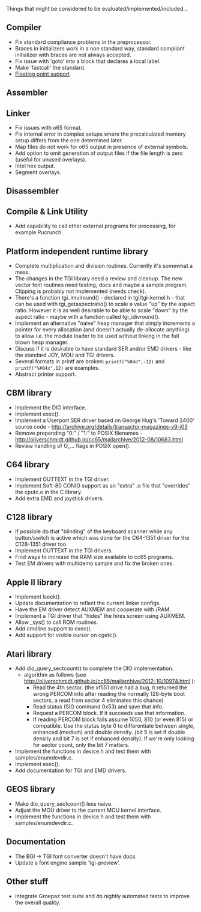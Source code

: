 Things that might be considered to be evaluated/implemented/included...

== Compiler ==
* Fix standard compliance problems in the preprocessor.
* Braces in initializers work in a non standard way, standard compliant initializer with braces are not always accepted.
* Fix issue with 'goto' into a block that declares a local label.
* Make 'fastcall' the standard.
* [[Roadmap|Floating point support]]

== Assembler ==

== Linker ==
* Fix issues with o65 format.
* Fix internal error in complex setups where the precalculated memory setup differs from the one determined later.
* Map files do not work for o65 output in presence of external symbols. 
* Add option to omit generation of output files if the file length is zero (useful for unused overlays).
* Intel hex output.
* Segment overlays.

== Disassembler ==

== Compile & Link Utility ==
* Add capability to call other external programs for processing, for example Pucrunch.

== Platform independent runtime library ==
* Complete multiplication and division routines. Currently it's somewhat a mess.
* The changes in the TGI library need a review and cleanup. The new vector font routines need testing, docs and maybe a sample program. Clipping is probably not implemented (needs check).
* There's a function tgi_imulround() - declared in tgi/tgi-kernel.h - that can be used with tgi_getaspectratio() to scale a value "up" by the aspect ratio. However it is as well desirable to be able to scale "down" by the aspect ratio - maybe with a function called tgi_idivround().
* Implement an alternative "naive" heap manager that simply increments a pointer for every allocation (and doesn't actually de-allocate anything) to allow i.e. the module loader to be used without linking in the full blown heap manager.
* Discuss if it is desirable to have standard SER and/or EMD drivers - like the standard JOY, MOU and TGI drivers.
* Several formats in printf are broken: <code>printf("%04d",-12)</code> and <code>printf("%#04x",12)</code> are examples.
* Abstract printer support.

== CBM library ==
* Implement the DIO interface.
* Implement exec().
* Implement a Userport SER driver based on George Hug's 'Toward 2400' source code - http://archive.org/details/transactor-magazines-v9-i03
* Remove prepending "0:" / "1:" to POSIX filenames - http://oliverschmidt.github.io/cc65/mailarchive/2012-08/10683.html
* Review handling of O_... flags in POSIX open().

== C64 library ==
* Implement OUTTEXT in the TGI driver.
* Implement Soft-80 CONIO support as an "extra" .o file that "overrides" the cputc.o in the C library.
* Add extra EMD and joystick drivers.

== C128 library ==
* If possible do that "blinding" of the keyboard scanner while any button/switch is active which was done for the C64-1351 driver for the C128-1351 driver too.
* Implement OUTTEXT in the TGI drivers.
* Find ways to increase the RAM size available to cc65 programs.
* Test EM drivers with multidemo sample and fix the broken ones.

== Apple II library ==
* Implement lseek().
* Update documentation to reflect the current linker configs.
* Have the EM driver detect AUXMEM and cooperate with /RAM.
* Implement a TGI driver that "hides" the hires screen using AUXMEM.
* Allow _sys() to call ROM routines.
* Add cmdline support to exec().
* Add support for visible cursor on cgetc().

== Atari library ==
* Add dio_query_sectcount() to complete the DIO implementation.
** algorithm as follows (see http://oliverschmidt.github.io/cc65/mailarchive/2012-10/10974.html ):
*** Read the 4th sector. (the xf551 drive had a bug, it returned the wrong PERCOM info after reading the normally 128-byte boot sectors, a read from sector 4 eliminates this chance)
*** Read status (SIO command 0x53) and save that info.
*** Request a PERCOM block. If it succeeds use that information.
*** If reading PERCOM block fails assume 1050, 810 (or even 815) or compatible. Use the status byte 0 to differentiate between single, enhanced (medium) and double density. (bit 5 is set if double density and bit 7 is set if enhanced density). If we're only looking for sector count, only the bit 7 matters.
* Implement the functions in device.h and test them with samples/enumdevdir.c.
* Implement exec().
* Add documentation for TGI and EMD drivers.

== GEOS library ==
* Make dio_query_sectcount() less naive.
* Adjust the MOU driver to the current MOU kernel interface.
* Implement the functions in device.h and test them with samples/enumdevdir.c.

== Documentation ==
* The BGI → TGI font converter doesn't have docs.
* Update a font engine sample 'tgi-preview'.

== Other stuff ==
* Integrate Groepaz test suite and do nightly automated tests to improve the overall quality.
